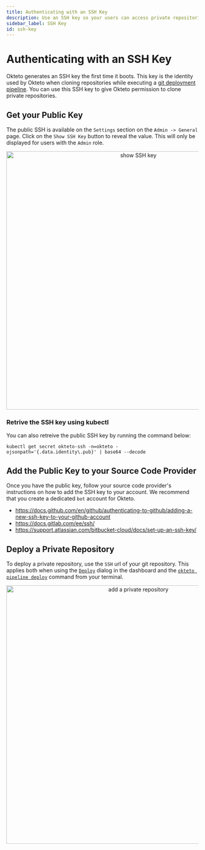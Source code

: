 ```yaml
---
title: Authenticating with an SSH Key
description: Use an SSH key so your users can access private repositories in their development environments
sidebar_label: SSH Key
id: ssh-key
---
```



# Authenticating with an SSH Key <TiersList tiers="Self-Hosted Scale Enterprise" />

Okteto generates an SSH key the first time it boots. This key is the identity used by Okteto when cloning repositories while executing a [git deployment pipeline](/docs/cloud/deploy-from-git/). You can use this SSH key to give Okteto permission to clone private repositories.

## Get your Public Key 

The public SSH is available on the `Settings` section on the `Admin -> General` page. Click on the `Show SSH Key` button to reveal the value. This will only be displayed for users with the `Admin` role.

<p align="center"><Image src="/docs/administration/private-repositories/images/private-repository-ssh-key.png" alt="show SSH key" width="676" /></p>

### Retrive the SSH key using kubectl <TiersList tiers="Self-Hosted" />

You can also retreive the public SSH key by running the command below:

```console
kubectl get secret okteto-ssh -n=okteto -ojsonpath='{.data.identity\.pub}' | base64 --decode
```

## Add the Public Key to your Source Code Provider
Once you have the public key, follow your source code provider's instructions on how to add the SSH key to your account. We recommend that you create a dedicated `bot` account for Okteto.

- https://docs.github.com/en/github/authenticating-to-github/adding-a-new-ssh-key-to-your-github-account
- https://docs.gitlab.com/ee/ssh/
- https://support.atlassian.com/bitbucket-cloud/docs/set-up-an-ssh-key/

## Deploy a Private Repository

To deploy a private repository, use the `SSH` url of your git repository. This applies both when using the [`Deploy`](/docs/cloud/deploy-from-git) dialog in the dashboard and the [`okteto pipeline deploy`](/docs/reference/cli#deploy) command from your terminal.

<p align="center"><Image src="/docs/administration/private-repositories/images/private-repository.png" alt="add a private repository" width="676" /></p>